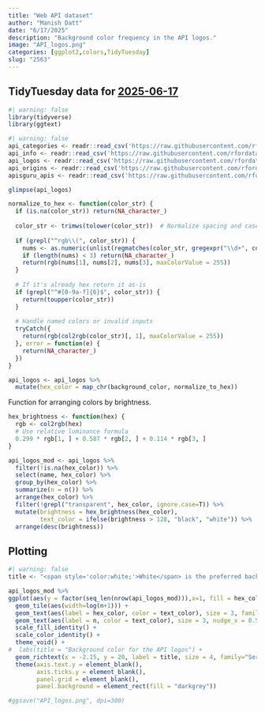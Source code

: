 ```yaml
---
title: "Web API dataset"
author: "Manish Datt"
date: "6/17/2025"
description: "Background color frequency in the API logos."
image: "API_logos.png"
categories: [ggplot2,colors,TidyTuesday]
slug: "2563"
---
```


## **TidyTuesday data for [2025-06-17](https://github.com/rfordatascience/tidytuesday/blob/main/data/2025/2025-06-17/readme.md)**

```r
#| warning: false
library(tidyverse)
library(ggtext)
```

```r
#| warning: false
api_categories <- readr::read_csv('https://raw.githubusercontent.com/rfordatascience/tidytuesday/main/data/2025/2025-06-17/api_categories.csv')
api_info <- readr::read_csv('https://raw.githubusercontent.com/rfordatascience/tidytuesday/main/data/2025/2025-06-17/api_info.csv')
api_logos <- readr::read_csv('https://raw.githubusercontent.com/rfordatascience/tidytuesday/main/data/2025/2025-06-17/api_logos.csv')
api_origins <- readr::read_csv('https://raw.githubusercontent.com/rfordatascience/tidytuesday/main/data/2025/2025-06-17/api_origins.csv')
apisguru_apis <- readr::read_csv('https://raw.githubusercontent.com/rfordatascience/tidytuesday/main/data/2025/2025-06-17/apisguru_apis.csv')
```

```r
glimpse(api_logos)
```

```r
normalize_to_hex <- function(color_str) {
  if (is.na(color_str)) return(NA_character_)
  
  color_str <- trimws(tolower(color_str))  # Normalize spacing and case
  
  if (grepl("^rgb\\(", color_str)) {
    nums <- as.numeric(unlist(regmatches(color_str, gregexpr("\\d+", color_str))))
    if (length(nums) < 3) return(NA_character_)
    return(rgb(nums[1], nums[2], nums[3], maxColorValue = 255))
  }
  
  # If it's already hex return it as-is
  if (grepl("^#[0-9a-f]{6}$", color_str)) {
    return(toupper(color_str))  
  }
  
  # Handle named colors or invalid inputs
  tryCatch({
    return(rgb(col2rgb(color_str)[, 1], maxColorValue = 255))
  }, error = function(e) {
    return(NA_character_)
  })
}

api_logos <- api_logos %>% 
  mutate(hex_color = map_chr(background_color, normalize_to_hex))
```

Function for arranging colors by brightness.

```r
hex_brightness <- function(hex) {
  rgb <- col2rgb(hex)
  # Use relative luminance formula
  0.299 * rgb[1, ] + 0.587 * rgb[2, ] + 0.114 * rgb[3, ]
}
```

```r
api_logos_mod <- api_logos %>%
  filter(!is.na(hex_color)) %>%
  select(name, hex_color) %>%
  group_by(hex_color) %>%
  summarize(n = n()) %>% 
  arrange(hex_color) %>% 
  filter(!grepl("transparent", hex_color, ignore.case=T)) %>% 
  mutate(brightness = hex_brightness(hex_color),
         text_color = ifelse(brightness > 128, "black", "white")) %>%
  arrange(desc(brightness))
```

## Plotting

```r
#| warning: false
title <- "<span style='color:white;'>White</span> is the preferred background <br>color in the API logos. Only one <br>logo has a transparent background."

api_logos_mod %>% 
ggplot(aes(y = factor(seq_len(nrow(api_logos_mod))),x=1, fill = hex_color)) +
  geom_tile(aes(width=log(n+1))) +
  geom_text(aes(label = hex_color, color = text_color), size = 3, family="Consolas") +
  geom_text(aes(label = n, color = text_color), size = 3, nudge_x = 0.5, family="Consolas") +
  scale_fill_identity() +
  scale_color_identity() +
  theme_void() +
#  labs(title = "Background color for the API logos") +
  geom_richtext(x = -2.15, y = 20, label = title, size = 4, family="Serif", hjust=0, fill=NA, label.color=NA) +
  theme(axis.text.y = element_blank(),
        axis.ticks.y = element_blank(),
        panel.grid = element_blank(),
        panel.background = element_rect(fill = "darkgrey"))

#ggsave("API_logos.png", dpi=300)
```
